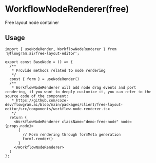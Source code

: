 # WorkflowNodeRenderer(free)

Free layout node container

## Usage

```tsx pure
import { useNodeRender, WorkflowNodeRenderer } from '@flowgram.ai/free-layout-editor';

export const BaseNode = () => {
  /**
   * Provide methods related to node rendering
   */
  const { form } = useNodeRender()
  /**
   * WorkflowNodeRenderer will add node drag events and port rendering, if you want to deeply customize it, you can refer to the source code of the component:
   * https://github.com/coze-dev/flowgram.ai/blob/main/packages/client/free-layout-editor/src/components/workflow-node-renderer.tsx
   */
  return (
    <WorkflowNodeRenderer className="demo-free-node" node={props.node}>
      {
        // Form rendering through formMeta generation
        form?.render()
      }
    </WorkflowNodeRenderer>
  )
};
```
